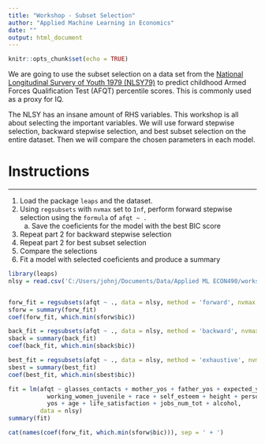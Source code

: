 ```yaml
---
title: "Workshop - Subset Selection"
author: "Applied Machine Learning in Economics"
date: ""
output: html_document
---
```


```r
knitr::opts_chunk$set(echo = TRUE)
```

We are going to use the subset selection on a data set from the [National Longitudinal Survery of Youth 1979 (NLSY79)](https://www.nlsinfo.org/investigator/pages/login) to predict childhood Armed Forces Qualification Test (AFQT) percentile scores.
This is commonly used as a proxy for IQ.

The NLSY has an insane amount of RHS variables.
This workshop is all about selecting the important variables.
We will use forward stepwise selection, backward stepwise selection, and best subset selection on the entire dataset.
Then we will compare the chosen parameters in each model.


# Instructions
***

1. Load the package `leaps` and the dataset.
2. Using `regsubsets` with `nvmax` set to `Inf`, perform forward stepwise selection using the `formula` of `afqt ~ .`
   a. Save the coeficients for the model with the best BIC score
3. Repeat part 2 for backward stepwise selection
4. Repeat part 2 for best subset selection
5. Compare the selections
6. Fit a model with selected coeficients and produce a summary


```r
library(leaps)
nlsy = read.csv('C:/Users/johnj/Documents/Data/Applied ML ECON490/workshop data/nlsy/nlsy_workshop_data.csv')


forw_fit = regsubsets(afqt ~ ., data = nlsy, method = 'forward', nvmax = Inf)
sforw = summary(forw_fit)
coef(forw_fit, which.min(sforw$bic))

back_fit = regsubsets(afqt ~ ., data = nlsy, method = 'backward', nvmax = Inf)
sback = summary(back_fit)
coef(back_fit, which.min(sback$bic))

best_fit = regsubsets(afqt ~ ., data = nlsy, method = 'exhaustive', nvmax = Inf)
sbest = summary(best_fit)
coef(best_fit, which.min(sbest$bic))

fit = lm(afqt ~ glasses_contacts + mother_yos + father_yos + expected_yos + planning +
           working_women_juvenile + race + self_esteem + height + personal_computer + 
           yos + age + life_satisfaction + jobs_num_tot + alcohol,
         data = nlsy)
summary(fit)

cat(names(coef(forw_fit, which.min(sforw$bic))), sep = ' + ')
```

















